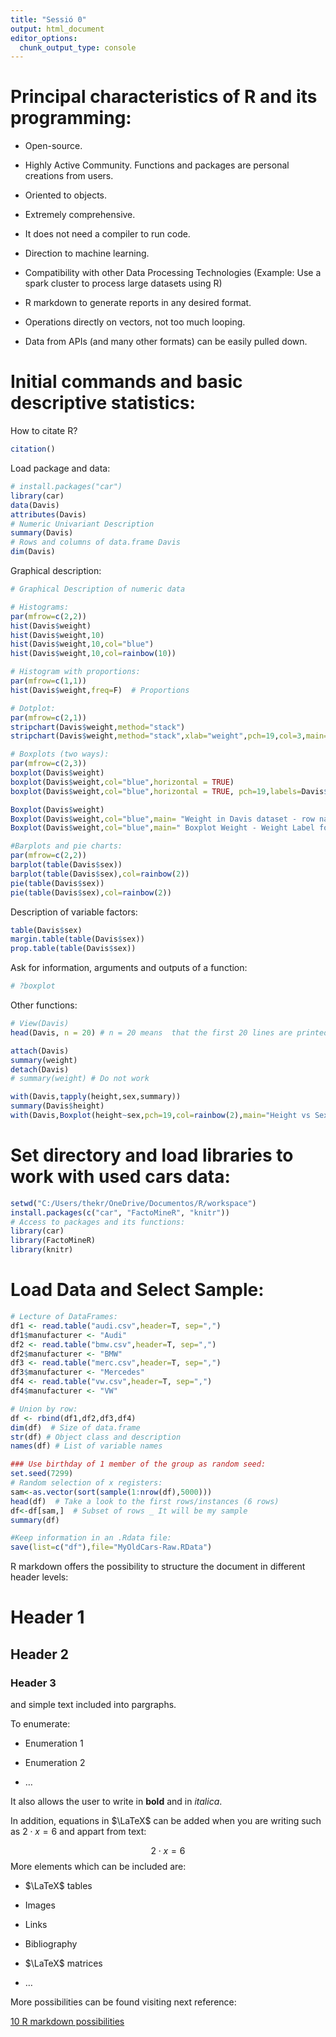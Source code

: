 ---
title: "Sessió 0"
output: html_document
editor_options: 
  chunk_output_type: console
---

# Principal characteristics of R and its programming:

- Open-source.

- Highly Active Community. Functions and packages are personal creations from users. 

- Oriented to objects. 

- Extremely comprehensive. 

- It does not need a compiler to run code. 

- Direction to machine learning. 

- Compatibility with other Data Processing Technologies (Example: Use a spark cluster to process large datasets using R)

- R markdown to generate reports in any desired format.

- Operations directly on vectors, not too much looping.

- Data from APIs (and many other formats) can be easily pulled down.

# Initial commands and basic descriptive statistics:

How to citate R?


```{r}
citation()
```

Load package and data:

```{r}
# install.packages("car")
library(car)
data(Davis)
attributes(Davis)
# Numeric Univariant Description
summary(Davis)
# Rows and columns of data.frame Davis
dim(Davis)
```

Graphical description:

```{r}
# Graphical Description of numeric data

# Histograms:
par(mfrow=c(2,2))
hist(Davis$weight)
hist(Davis$weight,10)
hist(Davis$weight,10,col="blue")
hist(Davis$weight,10,col=rainbow(10))

# Histogram with proportions:
par(mfrow=c(1,1))
hist(Davis$weight,freq=F)  # Proportions

# Dotplot:
par(mfrow=c(2,1))
stripchart(Davis$weight,method="stack")
stripchart(Davis$weight,method="stack",xlab="weight",pch=19,col=3,main="Dotplot Weight in Davis dataset")

# Boxplots (two ways):
par(mfrow=c(2,3))
boxplot(Davis$weight)
boxplot(Davis$weight,col="blue",horizontal = TRUE)
boxplot(Davis$weight,col="blue",horizontal = TRUE, pch=19,labels=Davis$weight)

Boxplot(Davis$weight)
Boxplot(Davis$weight,col="blue",main= "Weight in Davis dataset - row name Id")
Boxplot(Davis$weight,col="blue",main=" Boxplot Weight - Weight Label for Outliers",labels=Davis$weight)

#Barplots and pie charts:
par(mfrow=c(2,2))
barplot(table(Davis$sex))
barplot(table(Davis$sex),col=rainbow(2))
pie(table(Davis$sex))
pie(table(Davis$sex),col=rainbow(2))

```

Description of variable factors:

```{r}
table(Davis$sex)
margin.table(table(Davis$sex))
prop.table(table(Davis$sex))
```

Ask for information, arguments and outputs of a function:

```{r}
# ?boxplot
```

Other functions:


```{r}
# View(Davis)
head(Davis, n = 20) # n = 20 means  that the first 20 lines are printed in the R console

attach(Davis)
summary(weight)
detach(Davis)
# summary(weight) # Do not work

with(Davis,tapply(height,sex,summary))
summary(Davis$height)
with(Davis,Boxplot(height~sex,pch=19,col=rainbow(2),main="Height vs Sex"))
```


# Set directory and load libraries to work with used cars data:

```{r}
setwd("C:/Users/thekr/OneDrive/Documentos/R/workspace")
install.packages(c("car", "FactoMineR", "knitr"))
# Access to packages and its functions:
library(car)
library(FactoMineR)
library(knitr)
```

# Load Data and Select Sample:
```{r}
# Lecture of DataFrames:
df1 <- read.table("audi.csv",header=T, sep=",")
df1$manufacturer <- "Audi"
df2 <- read.table("bmw.csv",header=T, sep=",")
df2$manufacturer <- "BMW"
df3 <- read.table("merc.csv",header=T, sep=",")
df3$manufacturer <- "Mercedes"
df4 <- read.table("vw.csv",header=T, sep=",")
df4$manufacturer <- "VW"

# Union by row:
df <- rbind(df1,df2,df3,df4)
dim(df)  # Size of data.frame
str(df) # Object class and description
names(df) # List of variable names

### Use birthday of 1 member of the group as random seed:
set.seed(7299)
# Random selection of x registers:
sam<-as.vector(sort(sample(1:nrow(df),5000)))
head(df)  # Take a look to the first rows/instances (6 rows)
df<-df[sam,]  # Subset of rows _ It will be my sample
summary(df)

#Keep information in an .Rdata file:
save(list=c("df"),file="MyOldCars-Raw.RData")

```

R markdown offers the possibility to structure the document in different header levels:

# Header 1

## Header 2

### Header 3

and simple text included into pargraphs. 

To enumerate:

- Enumeration 1

- Enumeration 2

- ...

It also allows the user to write in **bold** and in *italica*. 

In addition, equations in $\LaTeX$ can be added when you are writing such as $2 \cdot x = 6$ and appart from text:

$$2 \cdot x = 6$$
More elements which can be included are: 

- $\LaTeX$ tables

- Images

- Links

- Bibliography

- $\LaTeX$ matrices

- ...

More possibilities can be found visiting next reference:

[10 R markdown possibilities](https://towardsdatascience.com/ten-awesome-r-markdown-tricks-56ef6d41098)



